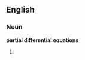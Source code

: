 ==English==

===Noun===
'''partial differential equations'''

# {{plural of|partial differential equation}}